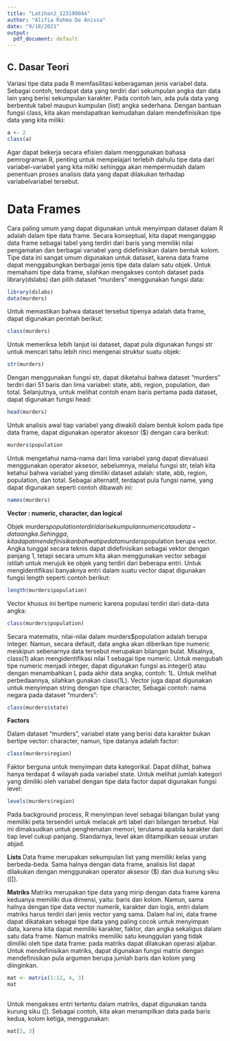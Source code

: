 ---
title: "Latihan2_123190044"
author: "Alifia Rahma De Anissa"
date: "9/18/2021"
output:
  pdf_document: default
---
## **C. Dasar Teori**

Variasi tipe data pada R memfasilitasi keberagaman jenis variabel data. Sebagai contoh, terdapat
data yang terdiri dari sekumpulan angka dan data lain yang berisi sekumpulan karakter. Pada
contoh lain, ada pula data yang berbentuk tabel maupun kumpulan (list) angka sederhana.
Dengan bantuan fungsi class, kita akan mendapatkan kemudahan dalam mendefinisikan tipe
data yang kita miliki: 

```{r setup, include=FALSE}
a <- 2
class(a) 

```

Agar dapat bekerja secara efisien dalam menggunakan bahasa pemrograman R, penting untuk
mempelajari terlebih dahulu tipe data dari variabel-variabel yang kita miliki sehingga akan
mempermudah dalam penentuan proses analisis data yang dapat dilakukan terhadap variabelvariabel tersebut. 

# **Data Frames**

Cara paling umum yang dapat digunakan untuk menyimpan dataset dalam R adalah dalam tipe
data frame. Secara konseptual, kita dapat menganggap data frame sebagai tabel yang terdiri dari
baris yang memiliki nilai pengamatan dan berbagai variabel yang didefinisikan dalam bentuk
kolom. Tipe data ini sangat umum digunakan untuk dataset, karena data frame dapat
menggabungkan berbagai jenis tipe data dalam satu objek. Untuk memahami tipe data frame,
silahkan mengakses contoh dataset pada library(dslabs) dan pilih dataset “murders”
menggunakan fungsi data: 

```{r }
library(dslabs)
data(murders) 

```

Untuk memastikan bahwa dataset tersebut tipenya adalah data frame, dapat digunakan perintah
berikut: 

```{r }
class(murders) 

```

Untuk memeriksa lebih lanjut isi dataset, dapat pula digunakan fungsi str untuk mencari tahu
lebih rinci mengenai struktur suatu objek: 
```{r }
str(murders)

```

Dengan menggunakan fungsi str, dapat diketahui bahwa dataset “murders” terdiri dari 51 baris
dan lima variabel: state, abb, region, population, dan total. Selanjutnya, untuk melihat contoh
enam baris pertama pada dataset, dapat digunakan fungsi head:

```{r }
head(murders) 

```

Untuk analisis awal tiap variabel yang diwakili dalam bentuk kolom pada tipe data frame, dapat
digunakan operator aksesor ($) dengan cara berikut:

```{r }
murders$population 

```

Untuk mengetahui nama-nama dari lima variabel yang dapat dievaluasi menggunakan operator
aksesor, sebelumnya, melalui fungsi str, telah kita ketahui bahwa variabel yang dimiliki dataset
adalah: state, abb, region, population, dan total. Sebagai alternatif, terdapat pula fungsi name,
yang dapat digunakan seperti contoh dibawah ini: 

```{r }
names(murders) 

```

**Vector : numeric, character, dan logical **

Objek murders$population terdiri dari sekumpulan numeric atau data-data angka. Sehingga,
kita dapat mendefinisikan bahwa tipe data murders$population berupa vector. Angka tunggal
secara teknis dapat didefinisikan sebagai vektor dengan panjang 1, tetapi secara umum kita akan
menggunakan vector sebagai istilah untuk merujuk ke objek yang terdiri dari beberapa entri.
Untuk mengidentifikasi banyaknya entri dalam suatu vector dapat digunakan fungsi length
seperti contoh berikut: 

```{r }
length(murders$population)

```

Vector khusus ini bertipe numeric karena populasi terdiri dari data-data angka: 

```{r }
class(murders$population) 

```

Secara matematis, nilai-nilai dalam murders$population adalah berupa integer. Namun,
secara default, data angka akan diberikan tipe numeric meskipun sebenarnya data tersebut
merupakan bilangan bulat. Misalnya, class(1) akan mengidentifikasi nilai 1 sebagai tipe
numeric. Untuk mengubah tipe numeric menjadi integer, dapat digunakan fungsi as.integer()
atau dengan menambahkan L pada akhir data angka, contoh: 1L. Untuk melihat perbedaannya,
silahkan gunakan class(1L).
Vector juga dapat digunakan untuk menyimpan string dengan tipe character, Sebagai contoh:
nama negara pada dataset “murders”:

```{r }
class(murders$state) 

```

**Factors**

Dalam dataset “murders”, variabel state yang berisi data karakter bukan bertipe vector: character,
namun, tipe datanya adalah factor:

```{r }
class(murders$region) 

```

Faktor berguna untuk menyimpan data kategorikal. Dapat dilihat, bahwa hanya terdapat 4 wilayah
pada variabel state. Untuk melihat jumlah kategori yang dimiliki oleh variabel dengan tipe data
factor dapat digunakan fungsi level: 

```{r }
levels(murders$region) 

```

Pada background process, R menyimpan level sebagai bilangan bulat yang memiliki peta
tersendiri untuk melacak arti label dari bilangan tersebut. Hal ini dimaksudkan untuk
penghematan memori, terutama apabila karakter dari tiap level cukup panjang. Standarnya, level
akan ditampilkan sesuai urutan abjad. 

**Lists**
Data frame merupakan sekumpulan list yang memiliki kelas yang berbeda-beda. Sama halnya
dengan data frame, analisis list dapat dilakukan dengan menggunakan operator aksesor ($) dan
dua kurung siku ([[). 

**Matriks**
Matriks merupakan tipe data yang mirip dengan data frame karena keduanya memiliki dua
dimensi, yaitu: baris dan kolom. Namun, sama halnya dengan tipe data vector numerik, karakter
dan logis, entri dalam matriks harus terdiri dari jenis vector yang sama. Dalam hal ini, data frame
dapat dikatakan sebagai tipe data yang paling cocok untuk menyimpan data, karena kita dapat
memiliki karakter, faktor, dan angka sekaligus dalam satu data frame. Namun matriks memiliki
satu keunggulan yang tidak dimiliki oleh tipe data frame: pada matriks dapat dilakukan operasi
aljabar.
Untuk mendefinisikan matriks, dapat digunakan fungsi matrix dengan mendefinisikan pula
argumen berupa jumlah baris dan kolom yang diinginkan. 

```{r }
mat <- matrix(1:12, 4, 3)
mat 
 

```

Untuk mengakses entri tertentu dalam matriks, dapat digunakan tanda kurung siku ([). Sebagai
contoh, kita akan menampilkan data pada baris kedua, kolom ketiga, menggunakan:

```{r }
mat[2, 3] 


```
